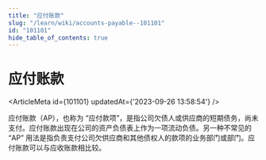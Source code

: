 ```yaml
---
title: "应付账款"
slug: "/learn/wiki/accounts-payable--101101"
id: "101101"
hide_table_of_contents: true
---
```



# 应付账款

<ArticleMeta id={101101} updatedAt={'2023-09-26 13:58:54'} />
<div className='border-solid border-b border-t-0 my-4 border-[var(--ifm-color-gray-300)]' />

应付账款（AP），也称为 “应付款项”，是指公司欠债人或供应商的短期债务，尚未支付。应付账款出现在公司的资产负债表上作为一项流动负债。另一种不常见的 “AP” 用法是指负责支付公司欠供应商和其他债权人的款项的业务部门或部门。应付账款可以与应收账款相比较。
